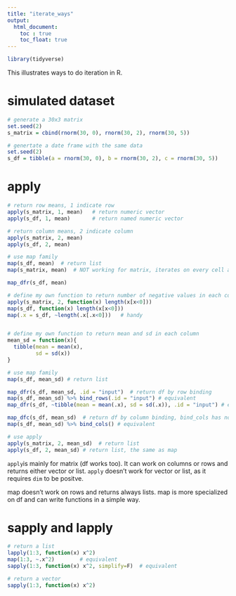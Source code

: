 ```yaml
---
title: "iterate_ways"
output: 
  html_document:
    toc : true
    toc_float: true
---
```


```r
library(tidyverse)
```

This illustrates ways to do iteration in R. 

# simulated dataset

```r
# generate a 30x3 matrix
set.seed(2)
s_matrix = cbind(rnorm(30, 0), rnorm(30, 2), rnorm(30, 5))

# genertate a date frame with the same data
set.seed(2)
s_df = tibble(a = rnorm(30, 0), b = rnorm(30, 2), c = rnorm(30, 5))
```


# apply

```r
# return row means, 1 indicate row
apply(s_matrix, 1, mean)   # return numeric vector
apply(s_df, 1, mean)       # return named numeric vector

# return column means, 2 indicate column
apply(s_matrix, 2, mean)   
apply(s_df, 2, mean)

# use map family
map(s_df, mean)  # return list 
map(s_matrix, mean)  # NOT working for matrix, iterates on every cell and return a list with length 90.

map_dfr(s_df, mean)

# define my own function to return number of negative values in each column
apply(s_matrix, 2, function(x) length(x[x<0]))
map(s_df, function(x) length(x[x<0]))
map(.x = s_df, ~length(.x[.x<0]))   # handy 


# define my own function to return mean and sd in each column 
mean_sd = function(x){
  tibble(mean = mean(x),
         sd = sd(x))
}

# use map family 
map(s_df, mean_sd) # return list 

map_dfr(s_df, mean_sd, .id = "input")  # return df by row binding 
map(s_df, mean_sd) %>% bind_rows(.id = "input") # equivalent
map_dfr(s_df, ~tibble(mean = mean(.x), sd = sd(.x)), .id = "input") # equivalent

map_dfc(s_df, mean_sd)  # return df by column binding, bind_cols has no parapeter of .id
map(s_df, mean_sd) %>% bind_cols() # equivalent

# use apply 
apply(s_matrix, 2, mean_sd)  # return list 
apply(s_df, 2, mean_sd) # return list, the same as map

```

`apply`is mainly for matrix (df works too). It can work on columns or rows and returns either vector or list.
`apply` doesn't work for vector or list, as it requires `dim` to be positve. 

map doesn't work on rows and returns always lists. map is more specialized on df and can write functions in a simple way.


# sapply and lapply

```r
# return a list 
lapply(1:3, function(x) x^2)
map(1:3, ~.x^2)        # equivalent 
sapply(1:3, function(x) x^2, simplify=F)  # equivalent

# return a vector
sapply(1:3, function(x) x^2)

```
